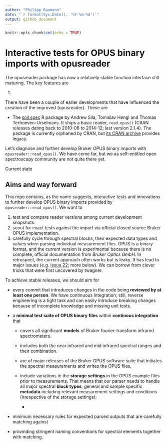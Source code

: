 ```yaml
---
author: "Philipp Baumann"
date: "`r format(Sys.Date(), '%Y-%m-%d')`"
output: github_document
---
```


```r
knitr::opts_chunk$set(echo = TRUE)
```

# Interactive tests for OPUS binary imports with opusreader

The opusreader package has now a relatively stable function interface still maturing. The key features are

1.  

There have been a couple of earler developments that have influenced the creation of the improved {opusreader}. These are

-   The [soil.spec](<https://github.com/cran/soil.spec>) R package by Andrew Sila, Tomislav Hengl and Thomas Terhoeven-Urselmans. It ships a basic reader, `read.opus()` (CRAN releases dating back to 2010-06 to 2014-12; last version 2.1.4). The package is currently orphaned by CRAN, but [its CRAN archive]() provides legacy.

Let's diagnose and further develop Bruker OPUS binary imports with `opusreader::read_opus()`. We have come far, but we as self-entitled open spectroscopy community are not quite there yet.

Current state

## Aims and way forward

This repo contains, as the name suggests, interactive tests and innovations to further develop OPUS binary imports provided by `opusreader::read_opus()`. We want to

1.  test and compare reader versions among current development snapshots.
2.  scout for exact tests against the import via official closed source Bruker OPUS implementation.
3.  carefully cycle through spectral blocks, their expected data types and values when parsing individual measurement files. OPUS is a binary format, and the current version is experimental because there is no complete, official documentation from *Bruker Optics GmbH*. In retrospect, the current approach often works but is leaky. It has lead to major issues (e.g. [issue 22](); more below). We can borrow from clever tricks that were first uncovered by twagner.

To achieve stable releases, we should aim for

-   every commit that introduces changes in the code being **reviewed by at least one person**. We have continuous integration; still, reverse engineering is a tight task and can easily introduce breaking changes because of incomplete knowledge and missing unit tests.

-   a **minimal test suite of OPUS binary files** within **continous integration** that

    -   covers all significant **models** of Bruker fourier-transform infrared spectrometers.

    -   includes both the near infrared and mid infrared spectral ranges and their combination.

    -   are of major releases of the Bruker OPUS software suite that initiates the spectral measurements and writes the OPUS files.

    -   include variations in the **storage settings** in the OPUS example files prior to measurements. That means that our parser needs to handle all major spectral **block types**, general and sample specific **metadata** including relevant measurement settings and conditions (irrespective of the storage settings):

        -   

-   minimum necessary rules for expected parsed outputs that are carefully matching against

-   provinding stringent naming conventions for spectral elements together with matching.

